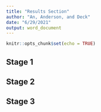 ```yaml
---
title: "Results Section"
author: "An, Anderson, and Deck"
date: "6/29/2021"
output: word_document
---
```


```r
knitr::opts_chunk$set(echo = TRUE)
```

## Stage 1
  

## Stage 2
  

## Stage 3
  